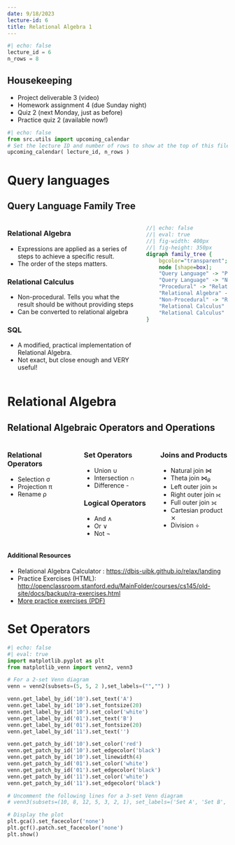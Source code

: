 ```yaml
---
date: 9/18/2023
lecture-id: 6
title: Relational Algebra 1
---
```


```python
#| echo: false
lecture_id = 6
n_rows = 8
```

## Housekeeping

- Project deliverable 3 (video)
- Homework assignment 4 (due Sunday night)
- Quiz 2 (next Monday, just as before)
- Practice quiz 2 (available now!)


```python
#| echo: false
from src.utils import upcoming_calendar
# Set the lecture ID and number of rows to show at the top of this file!
upcoming_calendar( lecture_id, n_rows )
```

# Query languages

## Query Language Family Tree

:::: {.columns}
::: {.column}
### Relational Algebra

- Expressions are applied as a series of
steps to achieve a specific result.
- The order of the steps matters.

### Relational Calculus

- Non-procedural.  Tells you what the result
should be without providing steps
- Can be converted to relational algebra

### SQL

- A modified, practical implementation of Relational Algebra.
- Not exact, but close enough and VERY useful!

:::

::: {.column}

```dot
//| echo: false
//| eval: true
//| fig-width: 400px
//| fig-height: 350px
digraph family_tree {
    bgcolor="transparent";
    node [shape=box];
    "Query Language" -> "Procedural";
    "Query Language" -> "Non-Procedural";
    "Procedural" -> "Relational Algebra";
    "Relational Algebra" -> "SQL";
    "Non-Procedural" -> "Relational Calculus";
    "Relational Calculus" -> "Tuple RC";
    "Relational Calculus" -> "Domain RC";
}
```

:::
::::

# Relational Algebra

## Relational Algebraic Operators and Operations

:::: {.columns}
::: {.column width=33%}
### Relational Operators

- Selection  σ
- Projection  π
- Rename  ρ

:::
::: {.column width=33%}
### Set Operators

- Union  ∪
- Intersection  ∩
- Difference  -

### Logical Operators

- And  ∧
- Or  ∨
- Not  ¬

:::

::: {.column width=33%}
### Joins and Products

- Natural join $\bowtie$
- Theta join $\bowtie_{\theta}$
- Left outer join ⟕  
- Right outer join ⟖
- Full outer join ⟗
- Cartesian product  ⨯
- Division ÷

:::
:::

#### Additional Resources

- Relational Algebra Calculator : <https://dbis-uibk.github.io/relax/landing>
- Practice Exercises (HTML): <http://openclassroom.stanford.edu/MainFolder/courses/cs145/old-site/docs/backup/ra-exercises.html>
- [More practice exercises (PDF)](http://csci.viu.ca/~barskym/teaching/DB2013/Lectures3A.Relational-algebra%20exercises.pdf)

# Set Operators


```python
#| echo: false
#| eval: true
import matplotlib.pyplot as plt
from matplotlib_venn import venn2, venn3

# For a 2-set Venn diagram
venn = venn2(subsets=(5, 5, 2 ),set_labels=("","") )

venn.get_label_by_id('10').set_text('A')
venn.get_label_by_id('10').set_fontsize(20)
venn.get_label_by_id('10').set_color('white')
venn.get_label_by_id('01').set_text('B')
venn.get_label_by_id('01').set_fontsize(20)
venn.get_label_by_id('11').set_text('')

venn.get_patch_by_id('10').set_color('red')
venn.get_patch_by_id('10').set_edgecolor('black')
venn.get_patch_by_id('10').set_linewidth(4)
venn.get_patch_by_id('01').set_color('white')
venn.get_patch_by_id('01').set_edgecolor('black')
venn.get_patch_by_id('11').set_color('white')
venn.get_patch_by_id('11').set_edgecolor('black')

# Uncomment the following lines for a 3-set Venn diagram
# venn3(subsets=(10, 8, 12, 5, 3, 2, 1), set_labels=('Set A', 'Set B', 'Set C'))

# Display the plot
plt.gca().set_facecolor('none')
plt.gcf().patch.set_facecolor('none')
plt.show()

```
